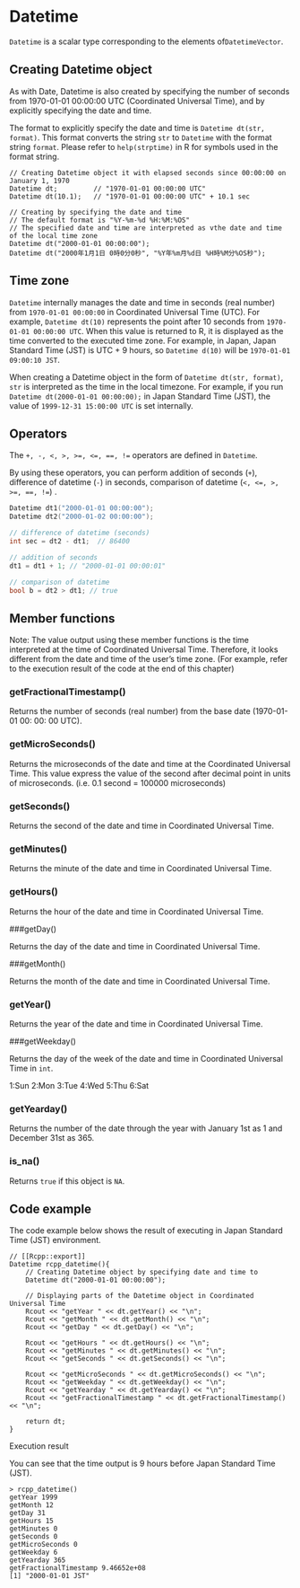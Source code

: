 # Datetime

`Datetime` is a scalar type corresponding to the elements of` DatetimeVector`.

## Creating Datetime object

As with Date, Datetime is also created by specifying the number of seconds from 1970-01-01 00:00:00 UTC (Coordinated Universal Time), and by explicitly specifying the date and time.

The format to explicitly specify the date and time is `Datetime dt(str, format)`. This format converts the string `str` to `Datetime` with the format string `format`. Please refer to `help(strptime)` in R for symbols used in the format string.

```
// Creating Datetime object it with elapsed seconds since 00:00:00 on January 1, 1970
Datetime dt;         // "1970-01-01 00:00:00 UTC"
Datetime dt(10.1);   // "1970-01-01 00:00:00 UTC" + 10.1 sec

// Creating by specifying the date and time
// The default format is "%Y-%m-%d %H:%M:%OS"
// The specified date and time are interpreted as vthe date and time of the local time zone
Datetime dt("2000-01-01 00:00:00");
Datetime dt("2000年1月1日 0時0分0秒", "%Y年%m月%d日 %H時%M分%OS秒");
```

## Time zone

`Datetime` internally manages the date and time in seconds (real number) from `1970-01-01 00:00:00` in Coordinated Universal Time (UTC). For example, `Datetime dt(10)` represents the point after 10 seconds from `1970-01-01 00:00:00 UTC`. When this value is returned to R, it is displayed as the time converted to the executed time zone. For example, in Japan, Japan Standard Time (JST) is UTC + 9 hours, so `Datetime d(10)` will be `1970-01-01 09:00:10 JST`.

When creating a Datetime object in the form of `Datetime dt(str, format)`, `str` is interpreted as the time in the local timezone. For example, if you run `Datetime dt(2000-01-01 00:00:00);` in Japan Standard Time (JST), the value of `1999-12-31 15:00:00 UTC` is set internally.


## Operators

The `+, -, <, >, >=, <=, ==, !=` operators are defined in `Datetime`.

By using these operators, you can perform addition of seconds (`+`), difference of datetime (`-`) in seconds, comparison of datetime (`<, <=, >, >=, ==, !=`) .

```cpp
Datetime dt1("2000-01-01 00:00:00");
Datetime dt2("2000-01-02 00:00:00");

// difference of datetime (seconds)
int sec = dt2 - dt1;  // 86400

// addition of seconds
dt1 = dt1 + 1; // "2000-01-01 00:00:01"

// comparison of datetime
bool b = dt2 > dt1; // true
```


## Member functions

Note: The value output using these member functions is the time interpreted at the time of Coordinated Universal Time. Therefore, it looks different from the date and time of the user's time zone. (For example, refer to the execution result of the code at the end of this chapter)

### getFractionalTimestamp()

Returns the number of seconds (real number) from the base date (1970-01-01 00: 00: 00 UTC).

### getMicroSeconds()

Returns the microseconds of the date and time at the Coordinated Universal Time. This value express the value of the second after decimal point in units of microseconds. (i.e. 0.1 second = 100000 microseconds)

### getSeconds()

Returns the second of the date and time in Coordinated Universal Time.

### getMinutes()

Returns the minute of the date and time in Coordinated Universal Time.


### getHours()

Returns the hour of the date and time in Coordinated Universal Time.

###getDay()

Returns the day of the date and time in Coordinated Universal Time.

###getMonth()

Returns the month of the date and time in Coordinated Universal Time.

### getYear()

Returns the year of the date and time in Coordinated Universal Time.

###getWeekday()

Returns the day of the week of the date and time in Coordinated Universal Time in `int`.

1:Sun 2:Mon 3:Tue 4:Wed 5:Thu 6:Sat

### getYearday()

Returns the number of the date through the year with January 1st as 1 and December 31st as 365.

### is_na()

Returns `true` if this object is `NA`.


## Code example

The code example below shows the result of executing in Japan Standard Time (JST) environment.


```
// [[Rcpp::export]]
Datetime rcpp_datetime(){
    // Creating Datetime object by specifying date and time to
    Datetime dt("2000-01-01 00:00:00");

    // Displaying parts of the Datetime object in Coordinated Universal Time
    Rcout << "getYear " << dt.getYear() << "\n";
    Rcout << "getMonth " << dt.getMonth() << "\n";
    Rcout << "getDay " << dt.getDay() << "\n";

    Rcout << "getHours " << dt.getHours() << "\n";
    Rcout << "getMinutes " << dt.getMinutes() << "\n";
    Rcout << "getSeconds " << dt.getSeconds() << "\n";

    Rcout << "getMicroSeconds " << dt.getMicroSeconds() << "\n";
    Rcout << "getWeekday " << dt.getWeekday() << "\n";
    Rcout << "getYearday " << dt.getYearday() << "\n";
    Rcout << "getFractionalTimestamp " << dt.getFractionalTimestamp() << "\n";

    return dt;
}
```

Execution result

You can see that the time output is 9 hours before Japan Standard Time (JST).


```
> rcpp_datetime()
getYear 1999
getMonth 12
getDay 31
getHours 15
getMinutes 0
getSeconds 0
getMicroSeconds 0
getWeekday 6
getYearday 365
getFractionalTimestamp 9.46652e+08
[1] "2000-01-01 JST"
```
